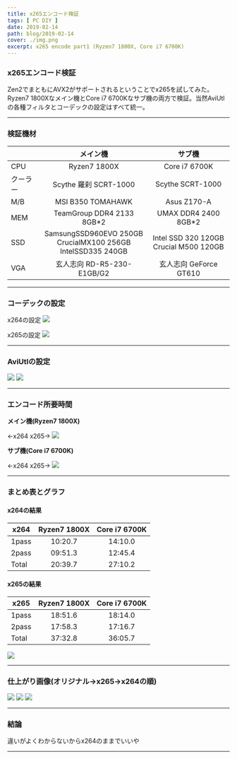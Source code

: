 ```yaml
---
title: x265エンコード検証
tags: [ PC DIY ]
date: 2019-02-14
path: blog/2019-02-14
cover: ./img.png
excerpt: x265 encode part1 (Ryzen7 1800X, Core i7 6700K)
---
```


### x265エンコード検証

Zen2でまともにAVX2がサポートされるということでx265を試してみた。Ryzen7 1800Xなメイン機とCore i7 6700Kなサブ機の両方で検証。当然AviUtlの各種フィルタとコーデックの設定はすべて統一。

---

### 検証機材

|      | メイン機      |サブ機         |
|-----------|:------------:|:------------:|
| CPU     | Ryzen7 1800X      | Core i7 6700K       |
| クーラー   | Scythe 羅刹 SCRT-1000    | Scythe SCRT-1000   |
| M/B | MSI B350 TOMAHAWK    | Asus Z170-A       |
| MEM | TeamGroup DDR4 2133 8GB*2    | UMAX DDR4 2400 8GB*2       |
| SSD | SamsungSSD960EVO 250GB<br/>CrucialMX100 256GB<br/>IntelSSD335 240GB    | Intel SSD 320 120GB<br/>Crucial M500 120GB       |
| VGA | 玄人志向 RD-R5-230-E1GB/G2    | 玄人志向 GeForce GT610       |

---

### コーデックの設定

x264の設定
![](./img3.jpg)

x265の設定
![](./img4.jpg)

---

### AviUtlの設定

![](./img5.png)
![](./img6.png)

---

### エンコード所要時間

**メイン機(Ryzen7 1800X)**

←x264 x265→
![](./img7.jpg)

**サブ機(Core i7 6700K)**

←x264 x265→
![](./img8.jpg)

---

### まとめ表とグラフ

#### x264の結果

| x264     |Ryzen7 1800X      |Core i7 6700K         |
|-----------|:------------:|:------------:|
| 1pass      | 10:20.7       | 14:10.0      |
| 2pass      | 09:51.3       | 12:45.4      |
| Total      | 20:39.7       | 27:10.2      |

#### x265の結果

| x265     |Ryzen7 1800X      |Core i7 6700K         |
|-----------|:------------:|:------------:|
| 1pass      | 18:51.6       | 18:14.0      |
| 2pass      | 17:58.3       | 17:16.7      |
| Total      | 37:32.8       | 36:05.7      |

![](./img9.jpg)

---

### 仕上がり画像(オリジナル→x265→x264の順)

![](./img10.png)
![](./img11.png)
![](./img12.png)

---

### 結論

違いがよくわからないからx264のままでいいや

---